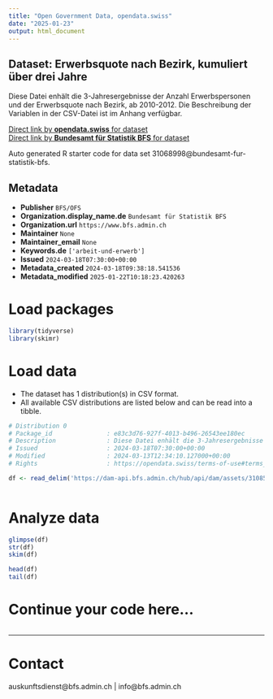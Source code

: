 ```yaml
---
title: "Open Government Data, opendata.swiss"
date: "2025-01-23"
output: html_document
---
```


## Dataset: Erwerbsquote nach Bezirk, kumuliert über drei Jahre

Diese Datei enhält die 3-Jahresergebnisse der Anzahl Erwerbspersonen und der Erwerbsquote nach Bezirk, ab 2010-2012. Die Beschreibung der Variablen in der CSV-Datei ist im Anhang verfügbar.

[Direct link by **opendata.swiss** for dataset](https://opendata.swiss/de/dataset/erwerbsquote-nach-bezirk-kumuliert-uber-drei-jahre)<br>
[Direct link by **Bundesamt für Statistik BFS** for dataset](https://www.bfs.admin.ch/asset/de/ts-x-40.02.03.02.08)

Auto generated R starter code for data set 31068998@bundesamt-fur-statistik-bfs.

## Metadata

- **Publisher** `BFS/OFS`
- **Organization.display_name.de** `Bundesamt für Statistik BFS`
- **Organization.url** `https://www.bfs.admin.ch`
- **Maintainer** `None`
- **Maintainer_email** `None`
- **Keywords.de** `['arbeit-und-erwerb']`
- **Issued** `2024-03-18T07:30:00+00:00`
- **Metadata_created** `2024-03-18T09:38:18.541536`
- **Metadata_modified** `2025-01-22T10:18:23.420263`


# Load packages

```r

library(tidyverse)
library(skimr)

```

# Load data

-   The dataset has 1 distribution(s) in CSV format.
-   All available CSV distributions are listed below and can be read into a tibble.

```r

# Distribution 0
# Package_id               : e83c3d76-927f-4013-b496-26543ee180ec
# Description              : Diese Datei enhält die 3-Jahresergebnisse der Anzahl Erwerbspersonen und der Erwerbsquote nach Bezirk, ab 2010-2012. Die Beschreibung der Variablen in der CSV-Datei ist im Anhang verfügbar.
# Issued                   : 2024-03-18T07:30:00+00:00
# Modified                 : 2024-03-13T12:34:10.127000+00:00
# Rights                   : https://opendata.swiss/terms-of-use#terms_by_ask

df <- read_delim('https://dam-api.bfs.admin.ch/hub/api/dam/assets/31085008/master')



```

# Analyze data

```r

glimpse(df)
str(df)
skim(df)

head(df)
tail(df)

```

# Continue your code here...

```r

```

------------------------------------------------------------------------

# Contact

auskunftsdienst@bfs.admin.ch | info@bfs.admin.ch
